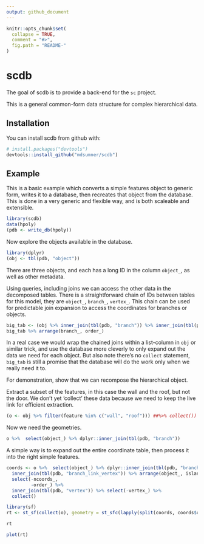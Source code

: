 ```yaml
---
output: github_document
---
```


<!-- README.md is generated from README.Rmd. Please edit that file -->


```r
knitr::opts_chunk$set(
  collapse = TRUE,
  comment = "#>",
  fig.path = "README-"
)
```

# scdb

The goal of scdb is to provide a back-end for the `sc` project. 

This is a general common-form data structure for complex hierarchical data. 

## Installation

You can install scdb from github with:

```r
# install.packages("devtools")
devtools::install_github("mdsumner/scdb")
```

## Example

This is a basic example which converts a simple features object to generic form, writes it to a database, then recreates that object from the database. This is done in a very generic and flexible way, and is both scaleable and extensible. 

```r

library(scdb)
data(hpoly)
(pdb <- write_db(hpoly))
```

Now explore the objects available in the database. 

```r
library(dplyr)
(obj <- tbl(pdb, "object"))

```

There are three objects, and each has a long ID in the column `object_`, as well as other metadata. 

Using queries, including joins we can access the other data in the decomposed tables. There is a 
straightforward chain of IDs between tables for this model, they are `object_`, `branch_`, `vertex_`. This chain can be used for predictable join expansion to access the coordinates for branches or objects. 

```r
big_tab <- (obj %>% inner_join(tbl(pdb, "branch")) %>% inner_join(tbl(pdb, "branch_link_vertex")) %>% inner_join(tbl(pdb, "vertex")))
big_tab %>% arrange(branch_, order_)
```

In a real case we would wrap the chained joins within a  list-column in `obj` or similar trick, and use the database more cleverly to only expand out the data we need for each object. But also note there's  no `collect` statement, `big_tab` is still a promise that the database will do the work only when we really need it to. 

For demonstration, show that we can recompose the hierarchical object. 

Extract a subset of the features, in this case the wall and the roof, but not the door. We don't yet 'collect' these data because we need to keep the live link for efficient extraction. 

```r
(o <- obj %>% filter(feature %in% c("wall", "roof"))) ##%>% collect())

```

Now we need the geometries. 

```r
o %>%  select(object_) %>% dplyr::inner_join(tbl(pdb, "branch"))

```

A simple way is to expand out the entire coordinate table, then process it into the right simple features. 

```r
coords <- o %>%  select(object_) %>% dplyr::inner_join(tbl(pdb, "branch")) %>% 
  inner_join(tbl(pdb, "branch_link_vertex")) %>% arrange(object_, island_, order_) %>% 
  select(-ncoords_, 
         -order_) %>% 
  inner_join(tbl(pdb, "vertex")) %>% select(-vertex_) %>% 
  collect()

library(sf)
rt <- st_sf(collect(o), geometry = st_sfc(lapply(split(coords, coords$object_), function(x) st_multipolygon(lapply(split(x, x$branch_), function(y) lapply(split(y, y$island_), function(b) as.matrix(b[c(seq_len(nrow(b)), 1), c("x_", "y_")])))))))

rt

plot(rt)
```
